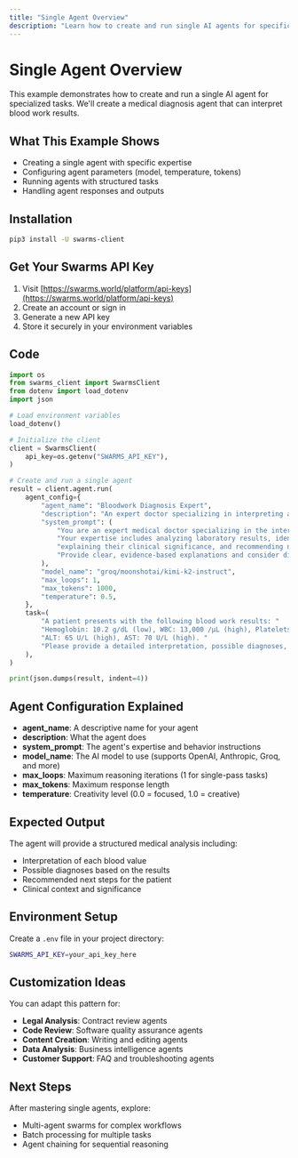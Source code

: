 ```yaml
---
title: "Single Agent Overview"
description: "Learn how to create and run single AI agents for specific tasks using the Swarms API."
---
```


# Single Agent Overview

This example demonstrates how to create and run a single AI agent for specialized tasks. We'll create a medical diagnosis agent that can interpret blood work results.

## What This Example Shows

- Creating a single agent with specific expertise
- Configuring agent parameters (model, temperature, tokens)
- Running agents with structured tasks
- Handling agent responses and outputs

## Installation

```bash
pip3 install -U swarms-client
```

## Get Your Swarms API Key

1. Visit [https://swarms.world/platform/api-keys](https://swarms.world/platform/api-keys)
2. Create an account or sign in
3. Generate a new API key
4. Store it securely in your environment variables

## Code

```python
import os
from swarms_client import SwarmsClient
from dotenv import load_dotenv
import json

# Load environment variables
load_dotenv()

# Initialize the client
client = SwarmsClient(
    api_key=os.getenv("SWARMS_API_KEY"),
)

# Create and run a single agent
result = client.agent.run(
    agent_config={
        "agent_name": "Bloodwork Diagnosis Expert",
        "description": "An expert doctor specializing in interpreting and diagnosing blood work results.",
        "system_prompt": (
            "You are an expert medical doctor specializing in the interpretation and diagnosis of blood work. "
            "Your expertise includes analyzing laboratory results, identifying abnormal values, "
            "explaining their clinical significance, and recommending next diagnostic or treatment steps. "
            "Provide clear, evidence-based explanations and consider differential diagnoses based on blood test findings."
        ),
        "model_name": "groq/moonshotai/kimi-k2-instruct",
        "max_loops": 1,
        "max_tokens": 1000,
        "temperature": 0.5,
    },
    task=(
        "A patient presents with the following blood work results: "
        "Hemoglobin: 10.2 g/dL (low), WBC: 13,000 /µL (high), Platelets: 180,000 /µL (normal), "
        "ALT: 65 U/L (high), AST: 70 U/L (high). "
        "Please provide a detailed interpretation, possible diagnoses, and recommended next steps."
    ),
)

print(json.dumps(result, indent=4))
```

## Agent Configuration Explained

- **agent_name**: A descriptive name for your agent
- **description**: What the agent does
- **system_prompt**: The agent's expertise and behavior instructions
- **model_name**: The AI model to use (supports OpenAI, Anthropic, Groq, and more)
- **max_loops**: Maximum reasoning iterations (1 for single-pass tasks)
- **max_tokens**: Maximum response length
- **temperature**: Creativity level (0.0 = focused, 1.0 = creative)

## Expected Output

The agent will provide a structured medical analysis including:
- Interpretation of each blood value
- Possible diagnoses based on the results
- Recommended next steps for the patient
- Clinical context and significance

## Environment Setup

Create a `.env` file in your project directory:

```bash
SWARMS_API_KEY=your_api_key_here
```

## Customization Ideas

You can adapt this pattern for:
- **Legal Analysis**: Contract review agents
- **Code Review**: Software quality assurance agents
- **Content Creation**: Writing and editing agents
- **Data Analysis**: Business intelligence agents
- **Customer Support**: FAQ and troubleshooting agents

## Next Steps

After mastering single agents, explore:
- Multi-agent swarms for complex workflows
- Batch processing for multiple tasks
- Agent chaining for sequential reasoning
